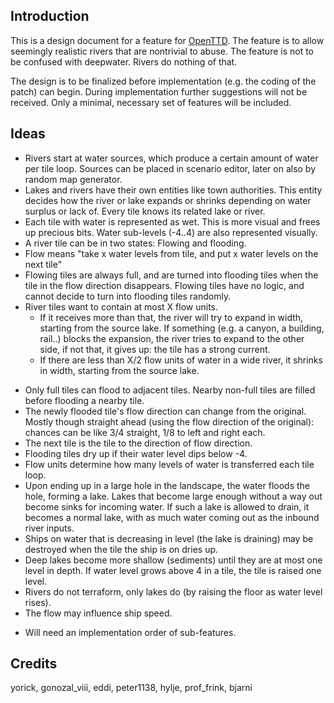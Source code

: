 {{en/Note|This article describes a feature which is not available in any version of OpenTTD.}}
==Introduction==
This is a design document for a feature for [http://openttd.org OpenTTD]. The feature 
is to allow seemingly realistic rivers that are nontrivial to abuse. The feature is
not to be confused with deepwater. Rivers do nothing of that.

The design is to be finalized before implementation (e.g. the coding of the patch) 
can begin. During implementation further suggestions will not be received.
Only a minimal, necessary set of features will be included.

==Ideas==

*Rivers start at water sources, which produce a certain amount of water per tile loop. Sources can be placed in scenario editor, later on also by random map generator.
*Lakes and rivers have their own entities like town authorities. This entity decides how the river or lake expands or shrinks depending on water surplus or lack of. Every tile knows its related lake or river.
*Each tile with water is represented as wet. This is more visual and frees up precious bits. Water sub-levels (-4..4) are also represented visually.
*A river tile can be in two states: Flowing and flooding.
*Flow means "take x water levels from tile, and put x water levels on the next tile"
*Flowing tiles are always full, and are turned into flooding tiles when the tile in the flow direction disappears. Flowing tiles have no logic, and cannot decide to turn into flooding tiles randomly.
*River tiles want to contain at most X flow units. 
**If it receives more than that, the river will try to expand in width, starting from the source lake. If something (e.g. a canyon, a building, rail..) blocks the expansion, the river tries to expand to the other side, if not that, it gives up: the tile has a strong current.
**If there are less than X/2 flow units of water in a wide river, it shrinks in width, starting from the source lake. 


*Only full tiles can flood to adjacent tiles. Nearby non-full tiles are filled before flooding a nearby tile.
*The newly flooded tile's flow direction can change from the original. Mostly though straight ahead (using the flow direction of the original): chances can be like 3/4 straight, 1/8 to left and right each.
*The next tile is the tile to the direction of flow direction.
*Flooding tiles dry up if their water level dips below -4.
*Flow units determine how many levels of water is transferred each tile loop.
*Upon ending up in a large hole in the landscape, the water floods the hole, forming a lake. Lakes that become large enough without a way out become sinks for incoming water. If such a lake is allowed to drain, it becomes a normal lake, with as much water coming out as the inbound river inputs.
*Ships on water that is decreasing in level (the lake is draining) may be destroyed when the tile the ship is on dries up.
*Deep lakes become more shallow (sediments) until they are at most one level in depth. If water level grows above 4 in a tile, the tile is raised one level.
*Rivers do not terraform, only lakes do (by raising the floor as water level rises).
*The flow may influence ship speed.


*Will need an implementation order of sub-features.

==Credits==

yorick, gonozal_viii, eddi, peter1138, hylje, prof_frink, bjarni